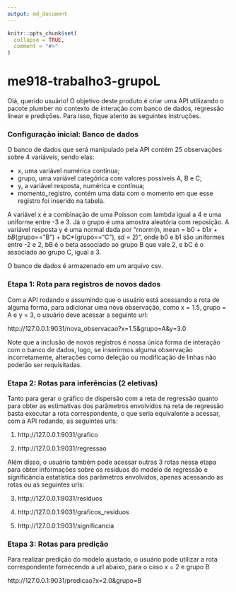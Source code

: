 ---
output: md_document
---

<!-- README.md is generated from README.Rmd. Please edit that file -->

```{r, include = FALSE}
knitr::opts_chunk$set(
  collapse = TRUE,
  comment = "#>"
)
```

# me918-trabalho3-grupoL

Olá, querido usuário! O objetivo deste produto é criar uma API utilizando o pacote plumber no contexto de interação com banco de
dados, regressão linear e predições. Para isso, fique atento às seguintes instruções. 

### Configuração inicial: Banco de dados

O banco de dados que será manipulado pela API contém 25 observações sobre 4 variáveis, sendo elas:

- x, uma variável numérica contínua;
- grupo, uma variável categórica com valores possíveis A, B e C;
- y, a variável resposta, numérica e contínua;
- momento_registro, contém uma data com o momento em que esse registro foi inserido na tabela.

A variável x é a combinação de uma Poisson com lambda igual a 4 e uma uniforme entre -3 e 3. Já o grupo é uma amostra aleatória com reposição. A variável resposta y é uma normal dada por "rnorm(n, mean = b0 + b1*x + bB*(grupo=="B") + bC*(grupo=="C"), sd = 2)", onde b0 e b1 são uniformes entre -2 e 2, bB é o beta associado ao grupo B que vale 2, e bC é o associado ao grupo C, igual a 3. 

O banco de dados é armazenado em um arquivo csv.


### Etapa 1: Rota para registros de novos dados

Com a API rodando e assumindo que o usuário está acessando a rota de alguma forma, para adicionar uma nova observação, como x = 1.5, grupo = A e y = 3, o usuário deve acessar a seguinte url:

http://127.0.0.1:9031/nova_observacao?x=1.5&grupo=A&y=3.0


Note que a inclusão de novos registros é nossa única forma de interação com o banco de dados, logo, se inserirmos alguma observação incorretamente, alterações como deleção ou modificação de linhas não poderão ser requisitadas.

### Etapa 2: Rotas para inferências (2 eletivas)

Tanto para gerar o gráfico de dispersão com a reta de regressão quanto para obter as estimativas dos parâmetros envolvidos na reta de regressão basta executar a rota correspondente, o que seria equivalente a acessar, com a API rodando, as seguintes urls:

1) http://127.0.0.1:9031/grafico

2) http://127.0.0.1:9031/regressao

Além disso, o usuário também pode acessar outras 3 rotas nessa etapa para obter informações sobre os resíduos do modelo de regressão e significância estatística dos parâmetros envolvidos, apenas acessando as rotas ou as seguintes urls:

3) http://127.0.0.1:9031/residuos

4) http://127.0.0.1:9031/graficos_residuos

5) http://127.0.0.1:9031/significancia

### Etapa 3: Rotas para predição

Para realizar predição do modelo ajustado, o usuário pode utilizar a rota correspondente fornecendo a url abaixo, para o caso x = 2 e grupo B

http://127.0.0.1:9031/predicao?x=2.0&grupo=B


